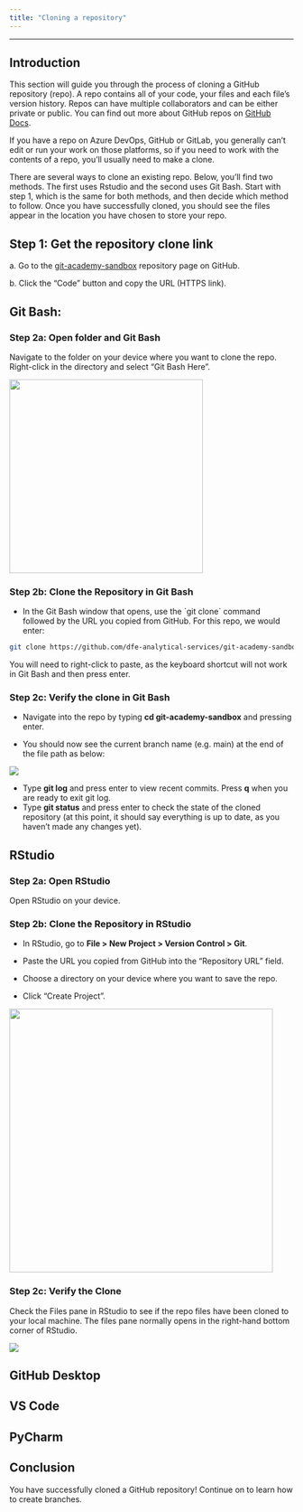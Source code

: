 ```yaml
---
title: "Cloning a repository"
---
```


---
## Introduction

This section will guide you through the process of cloning a GitHub repository (repo). A repo contains all of your code, your files and each file's version history. Repos can have multiple collaborators and can be either private or public. You can find out more about GitHub repos on [GitHub Docs](https://docs.github.com/en/repositories/creating-and-managing-repositories/about-repositories).

If you have a repo on Azure DevOps, GitHub or GitLab, you generally can't edit or run your work on those platforms, so if you need to work with the contents of a repo, you'll usually need to make a clone.

There are several ways to clone an existing repo. Below, you'll find two methods. The first uses Rstudio and the second uses Git Bash. Start with step 1, which is the same for both methods, and then decide which method to follow. Once you have successfully cloned, you should see the files appear in the location you have chosen to store your repo.

## Step 1: Get the repository clone link

a\. Go to the [git-academy-sandbox](https://github.com/dfe-analytical-services/git-academy-sandbox) repository page on GitHub.

b\. Click the "Code" button and copy the URL (HTTPS link).

::: panel-tabset
## Git Bash:

### Step 2a: Open folder and Git Bash

Navigate to the folder on your device where you want to clone the repo. Right-click in the directory and select "Git Bash Here".

![](images/clone_gitbash-here.png){width="343"}

### Step 2b: Clone the Repository in Git Bash

-   In the Git Bash window that opens, use the \`git clone\` command followed by the URL you copied from GitHub. For this repo, we would enter:

``` bash
git clone https://github.com/dfe-analytical-services/git-academy-sandbox.git
```

You will need to right-click to paste, as the keyboard shortcut will not work in Git Bash and then press enter.

### Step 2c: Verify the clone in Git Bash

-   Navigate into the repo by typing **cd git-academy-sandbox** and pressing enter.

-   You should now see the current branch name (e.g. main) at the end of the file path as below:

![](images/clone_gitbash-nav.png){fig-align="center"}

-   Type **git log** and press enter to view recent commits. Press **q** when you are ready to exit git log.
-   Type **git status** and press enter to check the state of the cloned repository (at this point, it should say everything is up to date, as you haven't made any changes yet).

## RStudio

### Step 2a: Open RStudio

Open RStudio on your device.

### Step 2b: Clone the Repository in RStudio

-   In RStudio, go to **File \> New Project \> Version Control \> Git**.

-   Paste the URL you copied from GitHub into the "Repository URL" field.

-   Choose a directory on your device where you want to save the repo.

-   Click "Create Project".

![](images/clone_rstudio-here.png){width="467"}

### Step 2c: Verify the Clone

Check the Files pane in RStudio to see if the repo files have been cloned to your local machine. The files pane normally opens in the right-hand bottom corner of RStudio.

![](images/clone_rstudio-files.png)

## GitHub Desktop

## VS Code

## PyCharm

:::

## Conclusion

You have successfully cloned a GitHub repository! Continue on to learn how to create branches.
